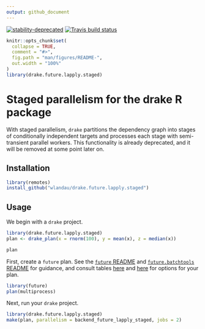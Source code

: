 ```yaml
---
output: github_document
---
```


[![stability-deprecated](https://img.shields.io/badge/stability-deprecated-red.svg)](https://github.com/emersion/stability-badges#deprecated)
[![Travis build status](https://travis-ci.org/wlandau/drake.staged.svg?branch=master)](https://travis-ci.org/wlandau/drake.staged)

<!-- README.md is generated from README.Rmd. Please edit that file -->

```r
knitr::opts_chunk$set(
  collapse = TRUE,
  comment = "#>",
  fig.path = "man/figures/README-",
  out.width = "100%"
)
library(drake.future.lapply.staged)
```

# Staged parallelism for the drake R package

With staged parallelism, `drake` partitions the dependency graph into stages of conditionally independent targets and processes each stage with semi-transient parallel workers. This functionality is already deprecated, and it will be removed at some point later on.

## Installation

```r
library(remotes)
install_github("wlandau/drake.future.lapply.staged")
```

## Usage

We begin with a `drake` project.

```r
library(drake.future.lapply.staged)
plan <- drake_plan(x = rnorm(100), y = mean(x), z = median(x))

plan
```

First, create a `future` plan. See the [`future` README](https://github.com/HenrikBengtsson/future/blob/master/README.md) and [`future.batchtools` README](https://github.com/HenrikBengtsson/future.batchtools/blob/master/README.md) for guidance, and consult tables [here](https://github.com/HenrikBengtsson/future/blob/master/README.md#controlling-how-futures-are-resolved) and [here](https://github.com/HenrikBengtsson/future.batchtools/blob/master/README.md#choosing-batchtools-backend) for options for your plan.

```r
library(future)
plan(multiprocess)
```

Next, run your `drake` project.

```r
library(drake.future.lapply.staged)
make(plan, parallelism = backend_future_lapply_staged, jobs = 2)
```
